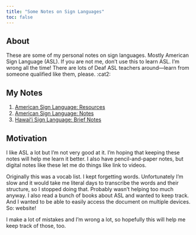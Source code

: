 ```yaml
---
title: "Some Notes on Sign Languages"
toc: false
---
```


## About

These are some of my personal notes on sign languages. Mostly American Sign Language (ASL). If you are not me, don't use this to learn ASL. I'm wrong all the time! There are lots of Deaf ASL teachers around---learn from someone qualified like them, please. :cat2:


## My Notes

1. [American Sign Language: Resources](resources.qmd)
2. [American Sign Language: Notes](notes.qmd)
3. [Hawaiʻi Sign Language: Brief Notes](hsl.qmd)


## Motivation

I like ASL a lot but I'm not very good at it. I'm hoping that keeping these notes will help me learn it better. I also have pencil-and-paper notes, but digital notes like these let me do things like link to videos.

Originally this was a vocab list. I kept forgetting words. Unfortunately I'm slow and it would take me literal days to transcribe the words and their structure, so I stopped doing that. Probably wasn't helping too much anyway. I also read a bunch of books about ASL and wanted to keep track. And I wanted to be able to easily access the document on multiple devices. So: website!

I make a lot of mistakes and I'm wrong a lot, so hopefully this will help me keep track of those, too.


<!-- ## Really Cool Things About ASL

1. The 3D structure! Verbal language is 1D + time---it's linear and can only move in one dimension. You can show things in 3D space in ASL which I really like. I'm not great at it but hopefully I'll get better at it.^[[Dragon](https://thatdeafguy.com/2012-10-18/). :dragon: ]
2. Exception: Fingerspelling is linear.
3. -->